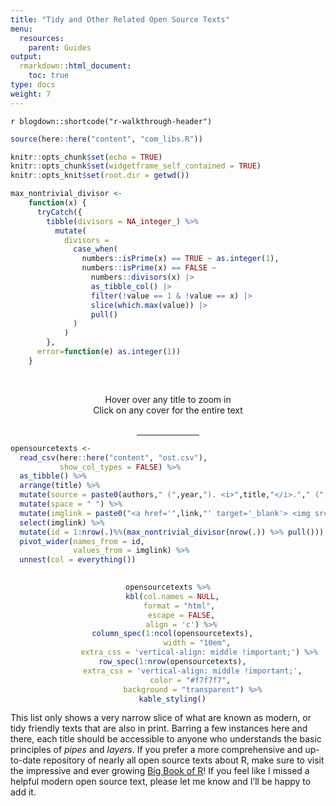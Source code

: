 ```yaml
---
title: "Tidy and Other Related Open Source Texts"
menu:
  resources:
    parent: Guides
output:
  rmarkdown::html_document:
    toc: true
type: docs
weight: 7
---
```


`r blogdown::shortcode("r-walkthrough-header")`

```r
source(here::here("content", "com_libs.R"))
```

```r
knitr::opts_chunk$set(echo = TRUE)
knitr::opts_chunk$set(widgetframe_self_contained = TRUE) 
knitr::opts_knit$set(root.dir = getwd())
```

<style>

table {
  padding: 50px;
  overflow: hidden;
  position: relative;
  display: inline-block;
  vertical-align: top;
  margin: 1.0em;
}

table:hover {
  overflow: visible;
}

td {
  width: 50px;
  position:relative;
  overflow: visible;
}

img {
  -webkit-transition: all 0.5s linear;
          transition: all 0.5s linear;
  -webkit-transform: scale3d(1, 1, 1);
          transform: scale3d(1, 1, 1);
}

td:hover img {
  -webkit-transform: scale3d(1.2, 1.2, 1);
          transform: scale3d(1.2, 1.2, 1);
  transform: scale(2.0);
  transition: all .5s ease-in-out;
  position: relative; 
  width: 100%;
  height: auto;
}

</style>

```r
max_nontrivial_divisor <- 
    function(x) {
      tryCatch({
        tibble(divisors = NA_integer_) %>%
          mutate(
            divisors = 
              case_when(
                numbers::isPrime(x) == TRUE ~ as.integer(1),
                numbers::isPrime(x) == FALSE ~ 
                  numbers::divisors(x) |>
                  as_tibble_col() |>
                  filter(!value == 1 & !value == x) |>
                  slice(which.max(value)) |>
                  pull() 
              ) 
            ) 
        }, 
      error=function(e) as.integer(1))
    }
```

<br>
```{=html}
<center>
<div class="wrapper">
    <div class="icon leftright">
      <div class="tooltip"><span style=width:200px;>Hover over any title to zoom in</span></div>
      <span><i class="fa-solid fa-expand"></i></span></div>
    <div class="icon info">
      <div class="tooltip"><span style=width:200px;>Click on any cover for the entire text</span></div>
      <span><i class="fa-solid fa-arrow-pointer"></i></span></div>
</div>
<br>
<hr style="width:20%">
</center>
```


```r

opensourcetexts <-
  read_csv(here::here("content", "ost.csv"),
           show_col_types = FALSE) %>% 
  as_tibble() %>%
  arrange(title) %>%
  mutate(source = paste0(authors," (",year,"). <i>",title,"</i>."," (",edition," ed.) ",publisher,".")) %>%
  mutate(space = " ") %>%
  mutate(imglink = paste0("<a href='",link,"' target='_blank'> <img src='",loc,img,".",ftype,"' alt='",alt,"'></a>")) %>%
  select(imglink) %>%
  mutate(id = 1:nrow(.)%%(max_nontrivial_divisor(nrow(.)) %>% pull())) %>%
  pivot_wider(names_from = id,
              values_from = imglink) %>%
  unnest(col = everything())
  
```

<center>
```r
opensourcetexts %>%
  kbl(col.names = NULL,
      format = "html", 
      escape = FALSE,
      align = 'c') %>%
  column_spec(1:ncol(opensourcetexts),
              width = "10em", 
              extra_css = 'vertical-align: middle !important;') %>%
  row_spec(1:nrow(opensourcetexts),
           extra_css = 'vertical-align: middle !important;',
           color = "#f7f7f7", 
           background = "transparent") %>%
  kable_styling()
```
</center>

This list only shows a very narrow slice of what are known as modern, or tidy friendly texts that are also in print. Barring a few instances here and there, each title should be accessible to anyone who understands the basic principles of *pipes* and *layers*. If you prefer a more comprehensive and up-to-date repository of nearly all open source texts about R, make sure to visit the impressive and ever growing [Big Book of R](https://www.bigbookofr.com/)! If you feel like I missed a helpful modern open source text, please let me know and I'll be happy to add it.
